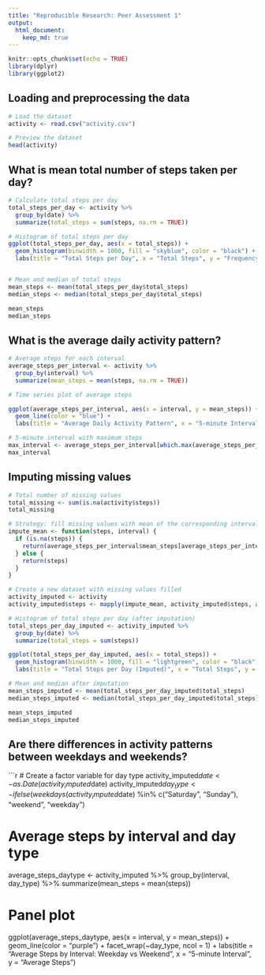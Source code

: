 ```yaml
---
title: "Reproducible Research: Peer Assessment 1"
output: 
  html_document:
    keep_md: true
---
```

```r
knitr::opts_chunk$set(echo = TRUE)
library(dplyr)
library(ggplot2)
```
## Loading and preprocessing the data
```r
# Load the dataset
activity <- read.csv("activity.csv")

# Preview the dataset
head(activity)
```
## What is mean total number of steps taken per day?

```r
# Calculate total steps per day
total_steps_per_day <- activity %>%
  group_by(date) %>%
  summarize(total_steps = sum(steps, na.rm = TRUE))

# Histogram of total steps per day
ggplot(total_steps_per_day, aes(x = total_steps)) +
  geom_histogram(binwidth = 1000, fill = "skyblue", color = "black") +
  labs(title = "Total Steps per Day", x = "Total Steps", y = "Frequency")


# Mean and median of total steps
mean_steps <- mean(total_steps_per_day$total_steps)
median_steps <- median(total_steps_per_day$total_steps)

mean_steps
median_steps
```

## What is the average daily activity pattern?

```r
# Average steps for each interval
average_steps_per_interval <- activity %>%
  group_by(interval) %>%
  summarize(mean_steps = mean(steps, na.rm = TRUE))

# Time series plot of average steps

ggplot(average_steps_per_interval, aes(x = interval, y = mean_steps)) +
  geom_line(color = "blue") +
  labs(title = "Average Daily Activity Pattern", x = "5-minute Interval", y = "Average Steps")

# 5-minute interval with maximum steps
max_interval <- average_steps_per_interval[which.max(average_steps_per_interval$mean_steps),]
max_interval
```
## Imputing missing values

```r
# Total number of missing values
total_missing <- sum(is.na(activity$steps))
total_missing

# Strategy: fill missing values with mean of the corresponding interval
impute_mean <- function(steps, interval) {
  if (is.na(steps)) {
    return(average_steps_per_interval$mean_steps[average_steps_per_interval$interval == interval])
  } else {
    return(steps)
  }
}

# Create a new dataset with missing values filled
activity_imputed <- activity
activity_imputed$steps <- mapply(impute_mean, activity_imputed$steps, activity_imputed$interval)

# Histogram of total steps per day (after imputation)
total_steps_per_day_imputed <- activity_imputed %>%
  group_by(date) %>%
  summarize(total_steps = sum(steps))

ggplot(total_steps_per_day_imputed, aes(x = total_steps)) +
  geom_histogram(binwidth = 1000, fill = "lightgreen", color = "black") +
  labs(title = "Total Steps per Day (Imputed)", x = "Total Steps", y = "Frequency")

# Mean and median after imputation
mean_steps_imputed <- mean(total_steps_per_day_imputed$total_steps)
median_steps_imputed <- median(total_steps_per_day_imputed$total_steps)

mean_steps_imputed
median_steps_imputed
```
## Are there differences in activity patterns between weekdays and weekends?

```r
# Create a factor variable for day type
activity_imputed$date <- as.Date(activity_imputed$date)
activity_imputed$day_type <- ifelse(weekdays(activity_imputed$date) %in% c("Saturday", "Sunday"), "weekend", "weekday")

# Average steps by interval and day type
average_steps_daytype <- activity_imputed %>%
  group_by(interval, day_type) %>%
  summarize(mean_steps = mean(steps))

# Panel plot

ggplot(average_steps_daytype, aes(x = interval, y = mean_steps)) +
  geom_line(color = "purple") +
  facet_wrap(~day_type, ncol = 1) +
  labs(title = "Average Steps by Interval: Weekday vs Weekend", x = "5-minute Interval", y = "Average Steps")
